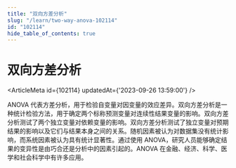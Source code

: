 ```yaml
---
title: "双向方差分析"
slug: "/learn/two-way-anova-102114"
id: "102114"
hide_table_of_contents: true
---
```



# 双向方差分析

<ArticleMeta id={102114} updatedAt={'2023-09-26 13:59:00'} />
<div className='border-solid border-b border-t-0 my-4 border-[var(--ifm-color-gray-300)]' />

ANOVA 代表方差分析，用于检验自变量对因变量的效应差异。双向方差分析是一种统计检验方法，用于确定两个标称预测变量对连续性结果变量的影响。双向方差分析测试了两个独立变量对依赖变量的影响。双向方差分析测试了独立变量对预期结果的影响以及它们与结果本身之间的关系。随机因素被认为对数据集没有统计影响，而系统因素被认为具有统计显著性。通过使用 ANOVA，研究人员能够确定结果的变异性是由巧合还是分析中的因素引起的。ANOVA 在金融、经济、科学、医学和社会科学中有许多应用。
